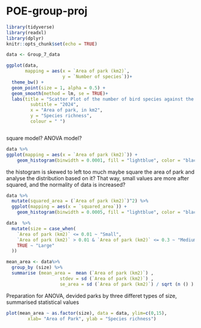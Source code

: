 # POE-group-proj

```r
library(tidyverse)
library(readxl)
library(dplyr)
knitr::opts_chunk$set(echo = TRUE)
```

```r
data <- Group_7_data

ggplot(data,
       mapping = aes(x = `Area of park (km2)`,
                     y = `Number of species`))+
  theme_bw() +
  geom_point(size = 1, alpha = 0.5) + 
  geom_smooth(method = lm, se = TRUE)+
  labs(title = "Scatter Plot of the number of bird species against the area of parks",
         subtitle = "2024", 
         x = "Area of park, in km2",
         y = "Species richness",
         colour = " ") 



```
square model? ANOVA model? 

```r
data %>%
ggplot(mapping = aes(x = `Area of park (km2)`)) +
    geom_histogram(binwidth = 0.0001, fill = "lightblue", color = "black") 
```
the histogram is skewed to left too much
maybe square the area of park and analyse the distribution based on it? 
That way, small values are more after squared, and the normality of data is increased? 

```r
data %>%
  mutate(squared_area = (`Area of park (km2)`)^2) %>%
  ggplot(mapping = aes(x = `squared_area`)) +
    geom_histogram(binwidth = 0.0005, fill = "lightblue", color = "black")

```
```r

data  %>%
  mutate(size = case_when(
    `Area of park (km2)` <= 0.01 ~ "Small", 
    `Area of park (km2)` > 0.01 & `Area of park (km2)` <= 0.3 ~ "Medium", 
    TRUE ~ "Large"
  )) 

mean_area <- data%>%
  group_by (size) %>% 
  summarise (mean_area =  mean (`Area of park (km2)`) ,
					stdev = sd (`Area of park (km2)`) , 
					se_area = sd (`Area of park (km2)`) / sqrt (n () ) )

```
Preparation for ANOVA, devided parks by three differet types of size, 
summarised statistical values

```r


plot(mean_area ~ as.factor(size), data = data, ylim=c(0,15), 
        xlab= "Area of Park", ylab = "Species richness")

```





